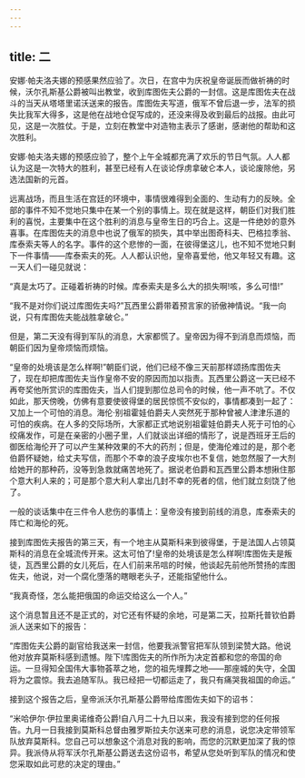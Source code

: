 ```yaml
---
---
---
```

title: 二
---




安娜·帕夫洛夫娜的预感果然应验了。次日，在宫中为庆祝皇帝诞辰而做祈祷的时候，沃尔孔斯基公爵被叫出教堂，收到库图佐夫公爵的一封信。这是库图佐夫在战斗的当天从塔塔里诺沃送来的报告。库图佐夫写道，俄军不曾后退一步，法军的损失比我军大得多，这是他在战地仓促写成的，还没来得及收到最后的战报。由此可见，这是一次胜仗。于是，立刻在教堂中对造物主表示了感谢，感谢他的帮助和这次胜利。

安娜·帕夫洛夫娜的预感应验了，整个上午全城都充满了欢乐的节日气氛。人人都认为这是一次特大的胜利，甚至已经有人在谈论俘虏拿破仑本人，谈论废除他，另选法国新的元首。

远离战场，而且生活在宫廷的环境中，事情很难得到全面的、生动有力的反映。全部的事件不知不觉地只集中在某一个别的事情上。现在就是这样，朝臣们对我们胜利的喜悦，主要集中在这个胜利的消息与皇帝生日的巧合上。这是一件绝妙的意外喜事。在库图佐夫的消息中也说了俄军的损失，其中举出图奇科夫、巴格拉季翁、库泰索夫等人的名字。事件的这个悲惨的一面，在彼得堡这儿，也不知不觉地只剩下一件事情——库泰索夫的死。人人都认识他，皇帝喜爱他，他又年轻又有趣。这一天人们一碰见就说：

“真是太巧了。正碰着祈祷的时候。库泰索夫是多么大的损失啊!咳，多么可惜!”

“我不是对你们说过库图佐夫吗?”瓦西里公爵带着预言家的骄傲神情说。“我一向说，只有库图佐夫能战胜拿破仑。”

但是，第二天没有得到军队的消息，大家都慌了。皇帝因为得不到消息而烦恼，而朝臣们因为皇帝烦恼而烦恼。

“皇帝的处境该是怎么样啊!”朝臣们说，他们已经不像三天前那样颂扬库图佐夫了，现在却把库图佐夫当作皇帝不安的原因而加以指责。瓦西里公爵这一天已经不再夸奖他所赏识的库图佐夫，当人们提到那位总司令的时候，他一声不吭了。不仅如此，那天傍晚，仿佛有意要使彼得堡的居民惊慌不安似的，事情都凑到一起了：又加上一个可怕的消息。海伦·别祖霍娃伯爵夫人突然死于那种曾被人津津乐道的可怕的疾病。在人多的交际场所，大家都正式地说别祖霍娃伯爵夫人死于可怕的心绞痛发作，可是在亲密的小圈子里，人们就谈出详细的情形了，说是西班牙王后的御医给海伦开了可以产生某种效果的不大的药剂；但是，使海伦难过的是，那个老伯爵怀疑她，给丈夫写信，而那个不幸的浪子皮埃尔也不复信，她忽然服了一大剂给她开的那种药，没等到急救就痛苦地死了。据说老伯爵和瓦西里公爵本想揪住那个意大利人来的；可是那个意大利人拿出几封不幸的死者的信，他们就立刻饶了他了。

一般的谈话集中在三件令人悲伤的事情上：皇帝没有接到前线的消息，库泰索夫的阵亡和海伦的死。

接到库图佐夫报告的第三天，有一个地主从莫斯科来到彼得堡，于是法国人占领莫斯科的消息在全城流传开来。这太可怕了!皇帝的处境该是怎么样啊!库图佐夫是叛徒，瓦西里公爵的女儿死后，在人们前来吊唁的时候，他谈起先前他所赞扬的库图佐夫，他说，对一个腐化堕落的瞎眼老头子，还能指望他什么。

“我真奇怪，怎么能把俄国的命运交给这么一个人。”

这个消息暂且还不是正式的，对它还有怀疑的余地，可是第二天，拉斯托普钦伯爵派人送来如下的报告：





“库图佐夫公爵的副官给我送来一封信，他要我派警官把军队领到梁赞大路。他说他对放弃莫斯科感到遗憾。陛下!库图佐夫的所作所为决定首都和您的帝国的命运。一旦得知全国伟大事物荟萃之地，您的祖先埋葬之地——那座城的失守，全国将为之震惊。我去追随军队。我已经把一切都运走了，我只有痛哭我祖国的命运。”





接到这个报告之后，皇帝派沃尔孔斯基公爵带给库图佐夫如下的诏书：





“米哈伊尔·伊拉里奥诺维奇公爵!自八月二十九日以来，我没有接到您的任何报告。九月一日我接到莫斯科总督由雅罗斯拉夫尔送来可悲的消息，说您决定带领军队放弃莫斯科。您自己可以想象这个消息对我的影响，而您的沉默更加深了我的惊异。我派侍从将军沃尔孔斯基公爵送去这份诏书，希望从您处听到军队的情况和使您采取如此可悲的决定的理由。”